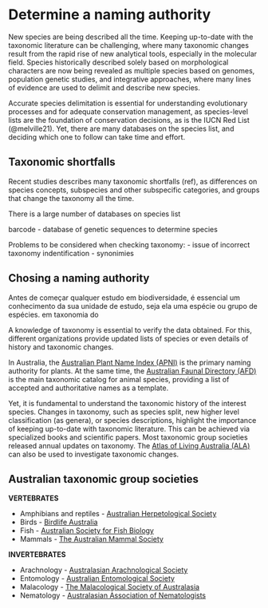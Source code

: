# Determine a naming authority {#sec-naming-authority}

New species are being described all the time. Keeping up-to-date with the taxonomic literature can be challenging, where many taxonomic changes result from the rapid rise of new analytical tools, especially in the molecular field. Species historically described solely based on morphological characters are now being revealed as multiple species based on genomes, population genetic studies, and integrative approaches, where many lines of evidence are used to delimit and describe new species.

Accurate species delimitation is essential for understanding evolutionary processes and for adequate conservation management, as species-level lists are the foundation of conservation decisions, as is the IUCN Red List (@melville21). Yet, there are many databases on the species list, and deciding which one to follow can take time and effort.

## Taxonomic shortfalls

Recent studies describes many taxonomic shortfalls (ref), as
differences on species concepts, subspecies and other subspecific categories, and groups that change the taxonomy all the time.

There is a large number of databases on species list

barcode - database of genetic sequences to determine species

Problems to be considered when checking taxonomy:
- issue of incorrect taxonomy indentification
- synonimies

## Chosing a naming authority

Antes de começar qualquer estudo em biodiversidade, é essencial um conhecimento da sua unidade de estudo, seja ela uma espécie ou grupo de espécies.  em taxonomia do

A knowledge of taxonomy is essential to verify the data obtained. For this, different organizations provide updated lists of species or even details of history and taxonomic changes.

In Australia, the [Australian Plant Name Index (APNI)](https://www.anbg.gov.au/apni/) is the primary naming authority for plants. At the same time, the [Australian Faunal Directory (AFD)](https://biodiversity.org.au/afd/home) is the main taxonomic catalog for animal species, providing a list of accepted and authoritative names as a template.

Yet, it is fundamental to understand the taxonomic history of the interest species. Changes in taxonomy, such as species split, new higher level classification (as genera), or species descriptions, highlight the importance of keeping up-to-date with taxonomic literature. This can be achieved via specialized books and scientific papers. Most taxonomic group societies released annual updates on taxonomy. The [Atlas of Living Australia (ALA)](www.ala.org.au) can also be used to investigate taxonomic changes.

## Australian taxonomic group societies

**VERTEBRATES**

-   Amphibians and reptiles - [Australian Herpetological Society](https://ahs.org.au/)\
-   Birds - [Birdlife Australia](https://www.birdlife.org.au/)\
-   Fish - [Australian Society for Fish Biology](https://www.asfb.org.au/)\
-   Mammals - [The Australian Mammal Society](https://australianmammals.org.au/)

**INVERTEBRATES**

-   Arachnology - [Australasian Arachnological Society](www.australasianarachnologicalsociety.org)\
-   Entomology - [Australian Entomological Society](https://www.austentsoc.org.au/)\
-   Malacology - [The Malacological Society of Australasia](https://www.malsocaus.org/)\
-   Nematology - [Australasian Association of Nematologists](https://www.nematologists.org.au/)

